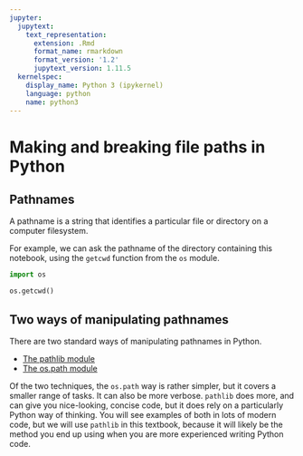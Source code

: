 ```yaml
---
jupyter:
  jupytext:
    text_representation:
      extension: .Rmd
      format_name: rmarkdown
      format_version: '1.2'
      jupytext_version: 1.11.5
  kernelspec:
    display_name: Python 3 (ipykernel)
    language: python
    name: python3
---
```


# Making and breaking file paths in Python

## Pathnames

A pathname is a string that identifies a particular file or directory on a
computer filesystem.

For example, we can ask the pathname of the directory containing this notebook, using the `getcwd` function from the `os` module.

```python
import os

os.getcwd()
```

## Two ways of manipulating pathnames

There are two standard ways of manipulating pathnames in Python.

* [The pathlib module](pathlib.Rmd)
* [The os.path module](os_path.Rmd)

Of the two techniques, the `os.path` way is rather simpler, but it covers a
smaller range of tasks.  It can also be more verbose. `pathlib` does more, and
can give you nice-looking, concise code, but it does rely on a particularly
Python way of thinking.   You will see examples of both in lots of modern code,
but we will use `pathlib` in this textbook, because it will likely be the
method you end up using when you are more experienced writing Python code.
